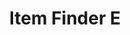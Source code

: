 ---
title: "Item Finder E"
meta_title: "Item Finder E craft"
description: "Craft de Item Finder E"
rank: "e"
draft: false
name: "Item Finder E"
recipe_img: "https://wiki.pokexgames.com/images/b/b3/Finder_E.png"
level: 0
craft_time: 480
result: 10
value_npc: 1
ingredients:
  - name: "Water Pendant"
    quantity: 10
    item_img: "https://wiki.pokexgames.com/images/2/27/WaterPendant.png"
    value_npc: 1
  - name: "Pot of Lava"
    quantity: 5
    item_img: "https://wiki.pokexgames.com/images/2/21/PotOfLava.png"
    value_npc: 1
  - name: "Rubber Ball"
    quantity: 50
    item_img: "https://wiki.pokexgames.com/images/8/81/Rubber_Ball.png"
    value_npc: 1
  - name: "Essence of Fire"
    quantity: 50
    item_img: "https://wiki.pokexgames.com/images/9/94/Essence_of_fire.png"
    value_npc: 1
  - name: "Water Gem"
    quantity: 50
    item_img: "https://wiki.pokexgames.com/images/c/c0/Water_gem.png"
    value_npc: 1
  - name: "Electric Box"
    quantity: 8
    item_img: "https://wiki.pokexgames.com/images/6/6c/ElectricBox.png"
    value_npc: 1
---